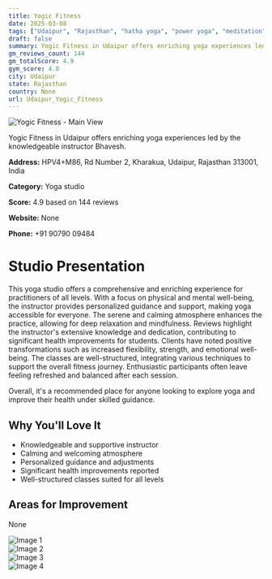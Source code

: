 ```yaml
---
title: Yogic Fitness
date: 2025-03-08
tags: ["Udaipur", "Rajasthan", "hatha yoga", "power yoga", "meditation", "calming atmosphere", "supportive environment", "Udaipur"]  
draft: false
summary: Yogic Fitness in Udaipur offers enriching yoga experiences led by the knowledgeable instructor Bhavesh.
gm_reviews_count: 144
gm_totalScore: 4.9
gym_score: 4.8
city: Udaipur
state: Rajasthan
country: None
url: Udaipur_Yogic_Fitness
---
```


<div className="aspect-[16/9] relative my-8">
  <img 
    src="https://lh5.googleusercontent.com/p/AF1QipOHXeHTth5margy1tbeJ3GsMuLx3mEbbrzeRXZU=w1920-h1080-k-no"
    alt="Yogic Fitness - Main View"
    className="object-cover absolute inset-0 w-full h-full rounded-lg"
  />
</div>

Yogic Fitness in Udaipur offers enriching yoga experiences led by the knowledgeable instructor Bhavesh.

**Address:** HPV4+M86, Rd Number 2, Kharakua, Udaipur, Rajasthan 313001, India

**Category:** Yoga studio

**Score:** 4.9 based on 144 reviews

**Website:** None

**Phone:** +91 90790 09484

# Studio Presentation

This yoga studio offers a comprehensive and enriching experience for practitioners of all levels. With a focus on physical and mental well-being, the instructor provides personalized guidance and support, making yoga accessible for everyone. The serene and calming atmosphere enhances the practice, allowing for deep relaxation and mindfulness. Reviews highlight the instructor's extensive knowledge and dedication, contributing to significant health improvements for students. Clients have noted positive transformations such as increased flexibility, strength, and emotional well-being. The classes are well-structured, integrating various techniques to support the overall fitness journey. Enthusiastic participants often leave feeling refreshed and balanced after each session.

Overall, it's a recommended place for anyone looking to explore yoga and improve their health under skilled guidance.

## Why You'll Love It

- Knowledgeable and supportive instructor
- Calming and welcoming atmosphere
- Personalized guidance and adjustments
- Significant health improvements reported
- Well-structured classes suited for all levels

## Areas for Improvement

None

<div className="grid grid-cols-1 xl:grid-cols-2 gap-4 my-8">
<div className="aspect-[4/3] relative"><img src="https://lh3.googleusercontent.com/p/AF1QipO0_jriCDWzCoVyr7wEhM_NEMNOudRH1qvKcYW8=w1920-h1080-k-no" alt="Image 1" className="object-cover absolute inset-0 w-full h-full rounded-lg" /></div>
<div className="aspect-[4/3] relative"><img src="https://lh5.googleusercontent.com/p/AF1QipMtsEymY1inNEvmDfyNeVfcmeX-ySMoSmebnvhC=w1920-h1080-k-no" alt="Image 2" className="object-cover absolute inset-0 w-full h-full rounded-lg" /></div>
<div className="aspect-[4/3] relative"><img src="https://lh5.googleusercontent.com/p/AF1QipNCoUww_veKl83Ik8VSP6GuxHKfJ5Hm_JhyN6C5=w1920-h1080-k-no" alt="Image 3" className="object-cover absolute inset-0 w-full h-full rounded-lg" /></div>
<div className="aspect-[4/3] relative"><img src="https://lh5.googleusercontent.com/p/AF1QipMLCFYyOwXox3FkGkTkkUgH9PAMCo-LOqgHDx3U=w1920-h1080-k-no" alt="Image 4" className="object-cover absolute inset-0 w-full h-full rounded-lg" /></div>
</div>